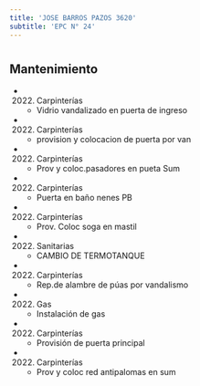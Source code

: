 ```yaml
---
title: 'JOSE BARROS PAZOS 3620'
subtitle: 'EPC N° 24'
---
```


#


## Mantenimiento

*  (2022) Carpinterías 
    + Vidrio vandalizado en puerta de ingreso

*  (2022) Carpinterías 
    + provision y colocacion de puerta por van

*  (2022) Carpinterías 
    + Prov y coloc.pasadores en pueta Sum

*  (2022) Carpinterías 
    + Puerta en baño nenes PB

*  (2022) Carpinterías 
    + Prov. Coloc soga en mastil

*  (2022) Sanitarias 
    + CAMBIO DE TERMOTANQUE

*  (2022) Carpinterías 
    + Rep.de alambre de púas por vandalismo

*  (2022) Gas 
    + Instalación de gas

*  (2022) Carpinterías 
    + Provisión de puerta principal

*  (2022) Carpinterías 
    + Prov y coloc  red antipalomas en sum



